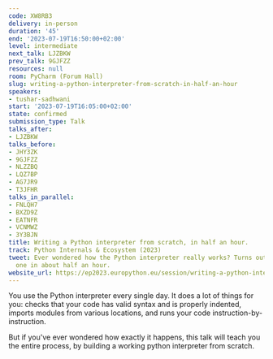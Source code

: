 ```yaml
---
code: XW8RB3
delivery: in-person
duration: '45'
end: '2023-07-19T16:50:00+02:00'
level: intermediate
next_talk: LJZBKW
prev_talk: 9GJFZZ
resources: null
room: PyCharm (Forum Hall)
slug: writing-a-python-interpreter-from-scratch-in-half-an-hour
speakers:
- tushar-sadhwani
start: '2023-07-19T16:05:00+02:00'
state: confirmed
submission_type: Talk
talks_after:
- LJZBKW
talks_before:
- JHY3ZK
- 9GJFZZ
- NLZZBQ
- LQZ7BP
- AG7JR9
- T3JFHR
talks_in_parallel:
- FNLQH7
- BXZD9Z
- EATNFR
- VCNMWZ
- 3Y3BJN
title: Writing a Python interpreter from scratch, in half an hour.
track: Python Internals & Ecosystem (2023)
tweet: Ever wondered how the Python interpreter really works? Turns out you can build
  one in about half an hour.
website_url: https://ep2023.europython.eu/session/writing-a-python-interpreter-from-scratch-in-half-an-hour
---
```


You use the Python interpreter every single day. It does a lot of things for you: checks that your code has valid syntax and is properly indented, imports modules from various locations, and runs your code instruction-by-instruction.

But if you've ever wondered how exactly it happens, this talk will teach you the entire process, by building a working python interpreter from scratch.